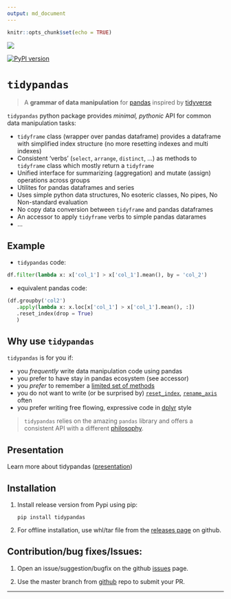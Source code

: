 ```yaml
---
output: md_document
---
```


```r
knitr::opts_chunk$set(echo = TRUE)
```

![](docs/logo.png)

[![PyPI version](https://badge.fury.io/py/tidypandas.svg)](https://badge.fury.io/py/tidypandas)

# `tidypandas`

> A **grammar of data manipulation** for [pandas](https://pandas.pydata.org/docs/index.html) inspired by [tidyverse](https://tidyverse.tidyverse.org/)

`tidypandas` python package provides *minimal, pythonic* API for common data manipulation tasks:

-   `tidyframe` class (wrapper over pandas dataframe) provides a dataframe with simplified index structure (no more resetting indexes and multi indexes)
-   Consistent 'verbs' (`select`, `arrange`, `distinct`, ...) as methods to `tidyframe` class which mostly return a `tidyframe`
-   Unified interface for summarizing (aggregation) and mutate (assign) operations across groups
-   Utilites for pandas dataframes and series
-   Uses simple python data structures, No esoteric classes, No pipes, No Non-standard evaluation
-   No copy data conversion between `tidyframe` and pandas dataframes
-   An accessor to apply `tidyframe` verbs to simple pandas datarames
-   ...

## Example

-   `tidypandas` code:

```python
df.filter(lambda x: x['col_1'] > x['col_1'].mean(), by = 'col_2')
```

-   equivalent pandas code:

```python
(df.groupby('col2')
   .apply(lambda x: x.loc[x['col_1'] > x['col_1'].mean(), :])
   .reset_index(drop = True)
   )
```


## Why use `tidypandas`

`tidypandas` is for you if:

-   you *frequently* write data manipulation code using pandas
-   you prefer to have stay in pandas ecosystem (see accessor)
-   you *prefer* to remember a [limited set of methods](https://medium.com/dunder-data/minimally-sufficient-pandas-a8e67f2a2428)
-   you do not want to write (or be surprised by) [`reset_index`](https://pandas.pydata.org/docs/reference/api/pandas.DataFrame.reset_index.html), [`rename_axis`](https://pandas.pydata.org/docs/reference/api/pandas.DataFrame.rename_axis.html) often
-   you prefer writing free flowing, expressive code in [dplyr](https://dplyr.tidyverse.org/) style

> `tidypandas` relies on the amazing `pandas` library and offers a consistent API with a different [philosophy](https://tidyverse.tidyverse.org/articles/manifesto.html).


## Presentation

Learn more about tidypandas ([presentation](https://github.com/talegari/tidypandas/blob/master/docs/tp_pres.html))

## Installation

1.  Install release version from Pypi using pip:

        pip install tidypandas

2.  For offline installation, use whl/tar file from the [releases page](https://github.com/talegari/tidypandas/releases) on github.

## Contribution/bug fixes/Issues:

1.  Open an issue/suggestion/bugfix on the github [issues](https://github.com/talegari/tidypandas/issues) page.

2.  Use the master branch from [github](https://github.com/talegari/tidypandas) repo to submit your PR.

------------------------------------------------------------------------
